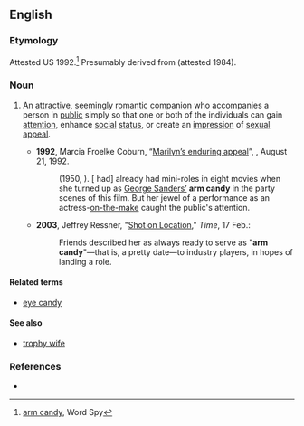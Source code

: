 ==English==
===Etymology===
Attested US 1992.<ref name="wordspy">[http://www.wordspy.com/words/armcandy.asp arm candy], Word Spy</ref> Presumably derived from {{term|eye candy|lang=en}} (attested 1984).

===Noun===
{{en-noun|sg=[[arm]] [[candy]]|-}}

# {{idiomatic}} An [[attractive]], [[seemingly]] [[romantic]] [[companion]] who accompanies a person in [[public]] simply so that one or both of the individuals can gain [[attention]], enhance [[social]] [[status]], or create an [[impression]] of [[sexual]] [[appeal]].
#* '''1992''', Marcia Froelke Coburn, “[http://articles.chicagotribune.com/1992-08-21/entertainment/9203160308_1_marilyn-collection-marilyn-monroe-new-releases Marilyn’s enduring appeal]”, {{w|Chicago Tribune}}, August 21, 1992.<ref name="wordspy">
#*: ''{{w|All About Eve}}'' (1950, {{w|FoxVideo}}). [{{w|Marilyn Monroe}} had] already had mini-roles in eight movies when she turned up as [[w:George Sanders|George Sanders’]] '''arm candy''' in the party scenes of this film. But her jewel of a performance as an actress-[[on the make|on-the-make]] caught the public's attention.
#* '''2003''', Jeffrey Ressner, "[http://www.time.com/time/magazine/article/0,9171,1004253,00.html Shot on Location]," ''Time'', 17 Feb.:
#*: Friends described her as always ready to serve as "'''arm candy'''"—that is, a pretty date—to industry players, in hopes of landing a role.

====Related terms====
* [[eye candy]]

====See also====
* [[trophy wife]]

===References===
<references/>
* {{R:OneLook}}
